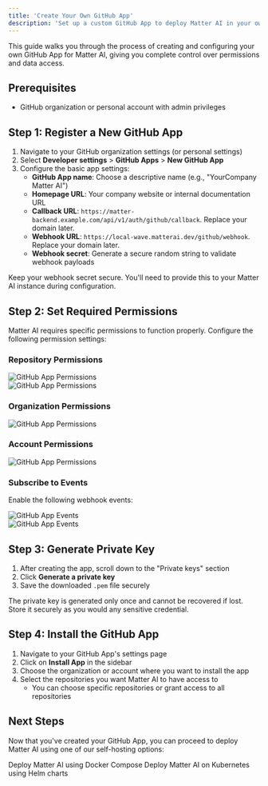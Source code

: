 ```yaml
---
title: 'Create Your Own GitHub App'
description: 'Set up a custom GitHub App to deploy Matter AI in your own environment'
---
```


This guide walks you through the process of creating and configuring your own GitHub App for Matter AI, giving you complete control over permissions and data access.

## Prerequisites

- GitHub organization or personal account with admin privileges

## Step 1: Register a New GitHub App

1. Navigate to your GitHub organization settings (or personal settings)
2. Select **Developer settings** > **GitHub Apps** > **New GitHub App**
3. Configure the basic app settings:
   - **GitHub App name**: Choose a descriptive name (e.g., "YourCompany Matter AI")
   - **Homepage URL**: Your company website or internal documentation URL
   - **Callback URL**: `https://matter-backend.example.com/api/v1/auth/github/callback`. Replace your domain later.
   - **Webhook URL**: `https://local-wave.matterai.dev/github/webhook`. Replace your domain later.
   - **Webhook secret**: Generate a secure random string to validate webhook payloads

<Note>
Keep your webhook secret secure. You'll need to provide this to your Matter AI instance during configuration.
</Note>

## Step 2: Set Required Permissions

Matter AI requires specific permissions to function properly. Configure the following permission settings:

### Repository Permissions

<Frame>
<img 
className="block"
src="/images/enterprise/github-app-repo-permissions-1.png" alt="GitHub App Permissions" />
</Frame>

<br />

<Frame>
<img
  className="block"
  src="/images/enterprise/github-app-repo-permissions-2.png" alt="GitHub App Permissions" />

</Frame>

### Organization Permissions

<Frame>
<img src="/images/enterprise/github-app-org-permissions-1.png" alt="GitHub App Permissions" />

</Frame>

### Account Permissions

<Frame>
<img src="/images/enterprise/github-app-account-permissions-1.png" alt="GitHub App Permissions" />
</Frame>

### Subscribe to Events

Enable the following webhook events:

<Frame>
<img src="/images/enterprise/github-app-webhook-events-1.png" alt="GitHub App Events" />
</Frame>

<br />

<Frame>
<img src="/images/enterprise/github-app-webhook-events-2.png" alt="GitHub App Events" />

</Frame>

## Step 3: Generate Private Key

1. After creating the app, scroll down to the "Private keys" section
2. Click **Generate a private key**
3. Save the downloaded `.pem` file securely

<Warning>
The private key is generated only once and cannot be recovered if lost. Store it securely as you would any sensitive credential.
</Warning>

## Step 4: Install the GitHub App

1. Navigate to your GitHub App's settings page
2. Click on **Install App** in the sidebar
3. Choose the organization or account where you want to install the app
4. Select the repositories you want Matter AI to have access to
   - You can choose specific repositories or grant access to all repositories

## Next Steps

Now that you've created your GitHub App, you can proceed to deploy Matter AI using one of our self-hosting options:

<CardGroup cols={2}>
  <Card title="Docker Compose Deployment" icon="docker" href="/enterprise/self-hosted-docker-compose">
    Deploy Matter AI using Docker Compose
  </Card>
  <Card title="Kubernetes Deployment" icon="dharmachakra" href="/enterpise/self-hosted-helm-chart">
    Deploy Matter AI on Kubernetes using Helm charts
  </Card>
</CardGroup>
